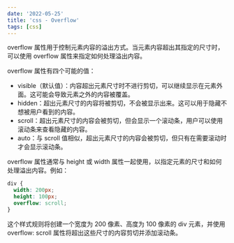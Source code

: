 ```yaml
---
date: '2022-05-25'
title: 'css - Overflow'
tags: [css]
---
```


overflow 属性用于控制元素内容的溢出方式。当元素内容超出其指定的尺寸时，可以使用 overflow 属性来指定如何处理溢出内容。

overflow 属性有四个可能的值：

- visible（默认值）：内容超出元素尺寸时不进行剪切，可以继续显示在元素外面。这可能会导致元素之外的内容被覆盖。
- hidden：超出元素尺寸的内容将被剪切，不会被显示出来。这可以用于隐藏不想被用户看到的内容。
- scroll：超出元素尺寸的内容会被剪切，但会显示一个滚动条，用户可以使用滚动条来查看隐藏的内容。
- auto：与 scroll 值相似，超出元素尺寸的内容会被剪切，但只有在需要滚动时才会显示滚动条。

overflow 属性通常与 height 或 width 属性一起使用，以指定元素的尺寸和如何处理溢出内容。例如：

```css
div {
  width: 200px;
  height: 100px;
  overflow: scroll;
}
```

这个样式规则将创建一个宽度为 200 像素、高度为 100 像素的 div 元素，并使用 overflow: scroll 属性将超出这些尺寸的内容剪切并添加滚动条。

